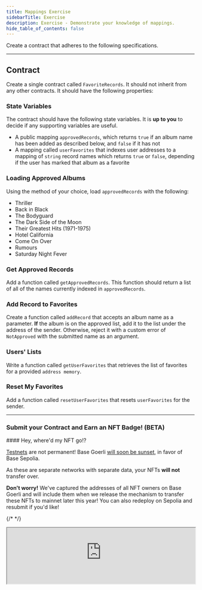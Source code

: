 ```yaml
---
title: Mappings Exercise
sidebarTitle: Exercise
description: Exercise - Demonstrate your knowledge of mappings.
hide_table_of_contents: false
---
```


Create a contract that adheres to the following specifications.

---

## Contract

Create a single contract called `FavoriteRecords`. It should not inherit from any other contracts. It should have the following properties:

### State Variables

The contract should have the following state variables. It is **up to you** to decide if any supporting variables are useful.

- A public mapping `approvedRecords`, which returns `true` if an album name has been added as described below, and `false` if it has not
- A mapping called `userFavorites` that indexes user addresses to a mapping of `string` record names which returns `true` or `false`, depending if the user has marked that album as a favorite

### Loading Approved Albums

Using the method of your choice, load `approvedRecords` with the following:

- Thriller
- Back in Black
- The Bodyguard
- The Dark Side of the Moon
- Their Greatest Hits (1971-1975)
- Hotel California
- Come On Over
- Rumours
- Saturday Night Fever

### Get Approved Records

Add a function called `getApprovedRecords`. This function should return a list of all of the names currently indexed in `approvedRecords`.

### Add Record to Favorites

Create a function called `addRecord` that accepts an album name as a parameter. **If** the album is on the approved list, add it to the list under the address of the sender. Otherwise, reject it with a custom error of `NotApproved` with the submitted name as an argument.

### Users' Lists

Write a function called `getUserFavorites` that retrieves the list of favorites for a provided `address memory`.

### Reset My Favorites

Add a function called `resetUserFavorites` that resets `userFavorites` for the sender.

---

### Submit your Contract and Earn an NFT Badge! (BETA)

<Note>
#### Hey, where'd my NFT go!?

[Testnets](/learn/deployment-to-testnet/test-networks) are not permanent! Base Goerli [will soon be sunset](https://base.mirror.xyz/kkz1-KFdUwl0n23PdyBRtnFewvO48_m-fZNzPMJehM4), in favor of Base Sepolia.

As these are separate networks with separate data, your NFTs **will not** transfer over.

**Don't worry!** We've captured the addresses of all NFT owners on Base Goerli and will include them when we release the mechanism to transfer these NFTs to mainnet later this year! You can also redeploy on Sepolia and resubmit if you'd like!
</Note>


{/* <CafeUnitTest nftNum={5} /> */}

<iframe
  src="https://684b5e62b1ff46bc5bf83966-aijszlfakk.chromatic.com/iframe.html?args=&id=components-cafeunittest--five&viewMode=story&dark=true&hero=true"
  width="100%"
  height="auto"
/>
